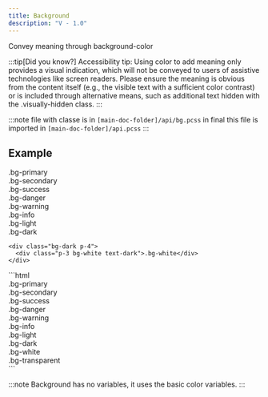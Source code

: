 ```yaml
---
title: Background
description: "V - 1.0"
---
```



Convey meaning through background-color

:::tip[Did you know?]
Accessibility tip: Using color to add meaning only provides a visual indication, which will not be conveyed to users of assistive technologies like screen readers. Please ensure the meaning is obvious from the content itself (e.g., the visible text with a sufficient color contrast) or is included through alternative means, such as additional text hidden with the .visually-hidden class.
:::

:::note
file with classe is in
`[main-doc-folder]/api/bg.pcss`
in final this file is imported in
`[main-doc-folder]/api.pcss`
:::

## Example

<Tabs>
  <TabItem label="Example">
    <div class="p-3 bg-primary text-white">.bg-primary</div>
    <div class="p-3 bg-secondary text-white">.bg-secondary</div>
    <div class="p-3 bg-success text-white">.bg-success</div>
    <div class="p-3 bg-danger text-white">.bg-danger</div>
    <div class="p-3 bg-warning text-dark">.bg-warning</div>
    <div class="p-3 bg-info text-white">.bg-info</div>
    <div class="p-3 bg-light text-dark">.bg-light</div>
    <div class="p-3 bg-dark text-white">.bg-dark</div>

    <div class="bg-dark p-4">
      <div class="p-3 bg-white text-dark">.bg-white</div>
    </div>

  </TabItem>

  <TabItem label="HTML">
    ```html
    <div class="bg-primary text-white">.bg-primary</div>
    <div class="bg-secondary text-white">.bg-secondary</div>
    <div class="bg-success text-white">.bg-success</div>
    <div class="bg-danger text-white">.bg-danger</div>
    <div class="bg-warning text-dark">.bg-warning</div>
    <div class="bg-info text-white">.bg-info</div>
    <div class="bg-light text-dark">.bg-light</div>
    <div class="bg-dark text-white">.bg-dark</div>
    <div class="bg-white text-dark">.bg-white</div>
    <div class="bg-transparent text-dark">.bg-transparent</div>
    ```
  </TabItem>
</Tabs>

:::note
Background has no variables, it uses the basic color variables.
:::
